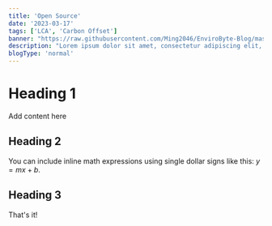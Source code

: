 ```yaml
---
title: 'Open Source'
date: '2023-03-17'
tags: ['LCA', 'Carbon Offset']
banner: "https://raw.githubusercontent.com/Ming2046/EnviroByte-Blog/master/images/wallpaper.png"
description: "Lorem ipsum dolor sit amet, consectetur adipiscing elit, sed do eiusmod tempor incididunt ut labore et dolore magna aliqua."
blogType: 'normal'
---
```


# Heading 1

Add content here

## Heading 2

You can include inline math expressions using single dollar signs like this: $y = mx + b$.

## Heading 3

That's it!
